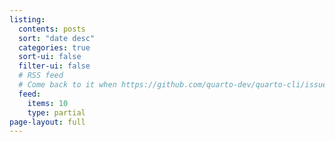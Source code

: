```yaml
---
listing:
  contents: posts
  sort: "date desc"
  categories: true
  sort-ui: false
  filter-ui: false
  # RSS feed
  # Come back to it when https://github.com/quarto-dev/quarto-cli/issues/7290 is resolved
  feed:
    items: 10
    type: partial
page-layout: full
---
```

